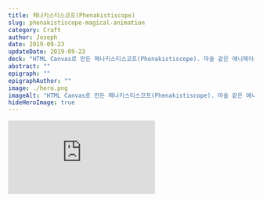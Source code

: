 ```yaml
---
title: 페나키스티스코프(Phenakistiscope)
slug: phenakistiscope-magical-animation
category: Craft
author: Joseph
date: 2019-09-23
updateDate: 2019-09-23
deck: "HTML Canvas로 만든 페나키스티스코프(Phenakistiscope). 마술 같은 애니메이션."
abstract: ""
epigraph: ""
epigraphAuthor: ""
image: ./hero.png
imageAlt: "HTML Canvas로 만든 페나키스티스코프(Phenakistiscope). 마술 같은 애니메이션."
hideHeroImage: true
---
```



<div style={{ padding: '0 0 2rem 0' }}>
  <Phenakistiscope />
</div>

<div style={{ textAlign: 'center' }}>
  <iframe
    src="https://archive.org/embed/78_1-come-away-death-twelfth-night-2-take-oh-take-those-lips-away-measure-fo_gbia0058126a"
    frameborder="0"
    webkitallowfullscreen="true"
    mozallowfullscreen="true"
    style={{
      overflow: 'hidden',
      margin: '2rem auto 0',
      height: '50px',
    }}
  />
</div>

웹서핑 중에 우연히 마술 같은 동영상 하나를 보았다. 앞면이 온통 글자로 뒤덮힌 CD를 재생하는 영상이었는데, CD가 속도를 붙여 빙글빙글 돌아가자 글자들이 마치 살아난 것처럼 움직이기 시작했다. 눈으로 보면서도 머리로는 무슨 일이 벌어지고 있는 건지 이해할 수가 없어서 화면만 뚫어져라 쳐다보았다. 한참 후에야 오래된 애니메이션 기법인 페나키스티스코프라(Phenakistiscope)라는 댓글의 설명 덕분에 겨우 헤어나올 수 있었다.

페나키스티스코프는 1832년 벨기에의 물리학자 Joseph Plateau와 그의 아들에 의해 소개되었다. 방사형으로 놓인 이미지들과 가장자리에 작은 조리개 구멍들이 일정 간격으로 배치된 원형판을 돌려서 움직임이 일어나는 착시를 일으키는 것이다. 아무리 봐도 단순한 작동 방식에 비해 그 효과가 대단하다. 이에 비해 고도로 발달한 현대 만화나 영화를 보면서도 신기하다는 생각을 한 적이 없었다. 그런데 더 원시적인 형태가 오히려 마술적으로 느껴지는 건 왜인지 모르겠다.

위는 그 영상을 보고 HTML Canvas로 페나키스티스코프, 혹은 그와 유사한 것을 만든 것이다. 원판에는 「come away death twelfth night」라고 씌여있다. 움직이는 효과를 위해서 조명을 빠르게 깜빡여야 된다는 얘기가 있고, [위키피디아](https://en.wikipedia.org/wiki/Phenakistiscope)의 설명에는 조리개 구멍에 대한 언급이 있다. 햐지만 이미 빠르게 깜빡이고 있는 모니터 스크린의 특성 때문인지 다른 장치 없이 원판을 돌리는 것만으로도 충분한 착시가 만들어졌다. 소프트웨어로 구현된 페나키스티스코프에는 왜곡이나 깜빡거림이 없고, 실제 장치의 결과물과는 다르다고 한다.

Phenakistiscope로 검색하면 오래된 원판들과 그걸로 만든 감탄스러운 동영상들이 많이 나온다. 아래 원판들은 [미국 의회 도서관(Library of Congress)](https://www.loc.gov/search/?fa=subject%3Aoptical+illusions&dates=1800-1899&st=list)에서 찾은 오래된 원판 그림들인데, 클릭하면 움직인다. 위의 것처럼 실제로 회전시키진 않고, 각도만 변경해 GIF 같은 애니메이션 효과가 나도록 했다.

<div style={{ paddingnTop: '3rem', display: 'flex' }}>
  <Example1 filename="1.jpg" />
  <Example1 filename="2.jpg" />
</div>
<div style={{ display: 'flex' }}>
  <Example1 filename="3.jpg" />
  <Example1 filename="4.jpg" />
</div>
